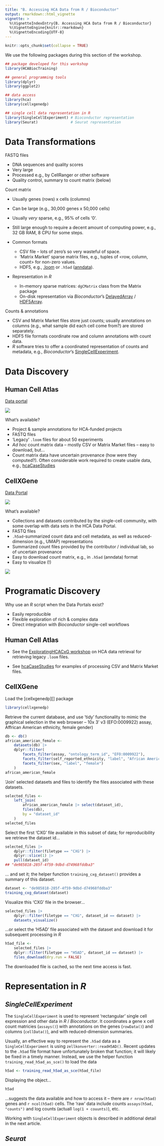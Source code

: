 ```yaml
---
title: "B. Accessing HCA Data from R / Bioconductor"
output: rmarkdown::html_vignette
vignette: >
  %\VignetteIndexEntry{B. Accessing HCA Data from R / Bioconductor}
  %\VignetteEngine{knitr::rmarkdown}
  %\VignetteEncoding{UTF-8}
---
```


```r
knitr::opts_chunk$set(collapse = TRUE)
```

We use the following packages during this section of the workshop.

```r
## package developed for this workshop
library(HCABiocTraining)

## general programming tools
library(dplyr)
library(ggplot2)

## data access
library(hca)
library(cellxgenedp)

## single cell data representation in R
library(SingleCellExperiment) # Bioconductor representation
library(Seurat)               # Seurat representation
```

# Data Transformations

FASTQ files

- DNA sequences and quality scores
- Very large
- Processed e.g., by CellRanger or other software
- Quality control, summary to count matrix (below)

Count matrix

- Usually genes (rows) x cells (columns)
- Can be large (e.g., 30,000 genes x 50,000 cells)
- Usually *very* sparse, e.g., 95% of cells '0'.
- Still large enough to require a decent amount of computing power,
  e.g., 32 GB RAM, 8 CPU for some steps.
- Common formats

  - CSV file -- lots of zero's so very wasteful of space.
  - 'Matrix Market' sparse matrix files, e.g., tuples of <row, column,
    count> for non-zero values.
  - HDF5, e.g., [.loom][] or `.h5ad` ([anndata][]).

- Representation in _R_

  - In-memory sparse matrices: `dgCMatrix` class from the Matrix package
  - On-disk representation via *Bioconductor*'s [DelayedArray][] /
    [HDF5Array][].

Counts & annotations

- CSV and Matrix Market files store just counts; usually annotations
  on columns (e.g., what sample did each cell come from?) are stored
  separately.
- HDF5 file formats coordinate row and column annotations with count
  data.
- *R* software tries to offer a coordinated representation of counts
  and metadata, e.g., *Bioconductor*'s [SingleCellExperiment][].

[anndata]: https://anndata.readthedocs.io/en/latest/index.html
[.loom]: https://linnarssonlab.org/loompy/format/index.html
[DelayedArray]: https://bioconductor.org/packages/DelayedArray
[HDF5Array]: https://bioconductor.org/packages/HDF5Array

# Data Discovery

## Human Cell Atlas

[Data portal][HCA-portal]

![](images/HCADataPortal.png)

What's available?

- Project & sample annotations for HCA-funded projects
- FASTQ files
- 'Legacy' `.loom` files for about 50 experiments
- *Ad hoc* count matrix data -- mostly CSV or Matrix Market files --
  easy to download, but...
- Count matrix data have uncertain provenance (how were they
  computed?). Often considerable work required to create usable data,
  e.g., [hcaCaseStudies][]

## CellXGene

[Data Portal][CXG-portal]

![](images/CXGDP.png)

What's available?

- Collections and datasets contributed by the single-cell community,
  with some overlap with data sets in the HCA Data Portal.
- FASTQ files
- `.h5ad`-summarized count data and cell metadata, as well as
  reduced-dimension (e.g., UMAP) representations
- Summarized count files provided by the contributor / individual lab,
  so of uncertain provenance
- Easy to download count matrix, e.g., in `.h5ad` (anndata) format
- Easy to visualize (!)

![](images/CXGViz.png)

[HCA-portal]: https://data.humancellatlas.org/
[CXG-portal]: https://cellxgene.cziscience.com/datasets

# Programatic Discovery

Why use an *R* script when the Data Portals exist?

- Easily reproducible
- Flexible exploration of rich & complex data
- Direct integration with _Bioconductor_ single-cell workflows

## Human Cell Atlas

- See the [ExploratingHCACxG workshop][A-HCA] on HCA data retrieval
  for retrieving legacy `.loom` files.
  
- See [hcaCaseStudies][] for examples of processing CSV and Matrix
  Market files.

[A-HCA]: https://mtmorgan.github.io/ExploringHCACxG/articles/A_HCA.html
[hcaCaseStudies]: https://mtmorgan.github.io/hcaCaseStudies

## CellXGene

Load the [cellxgenedp][] package

```r
library(cellxgenedp)
```

Retrieve the current database, and use 'tidy' functionality to mimic
the graphical selection in the web browser -- 10x 3' v3 (EFO:0009922)
assay, Affrican American ethnicity, female gender)

```r
db <- db()
african_american_female <-
    datasets(db) |>
    dplyr::filter(
        facets_filter(assay, "ontology_term_id", "EFO:0009922"),
        facets_filter(self_reported_ethnicity, "label", "African American"),
        facets_filter(sex, "label", "female")
    )
african_american_female
```

'Join' selected datasets and files to identify the files associated
with these datasets.

```r
selected_files <-
    left_join(
        african_american_female |> select(dataset_id),
        files(db),
        by = "dataset_id"
    )
selected_files
```

Select the first 'CXG' file available in this subset of data; for
reproducibility we retrieve the dataset id...

```r
selected_files |>
    dplyr::filter(filetype == "CXG") |>
    dplyr::slice(1) |>
    pull(dataset_id)
## "de985818-285f-4f59-9dbd-d74968fddba3"
```

... and set it; the helper function `training_cxg_dataset()` provides
a summary of this dataset.

```r
dataset <- "de985818-285f-4f59-9dbd-d74968fddba3"
training_cxg_dataset(dataset)
```

Visualize this 'CXG' file in the browser...

```r
selected_files |>
    dplyr::filter(filetype == "CXG", dataset_id == dataset) |>
    datasets_visualize()
```

...or select the 'H5AD' file associated with the dataset and download
it for subsequent processing in _R_

```r
h5ad_file <-
    selected_files |>
    dplyr::filter(filetype == "H5AD", dataset_id == dataset) |>
    files_download(dry.run = FALSE)
```

The downloaded file is cached, so the next time access is fast.

# Representation in *R*

## *SingleCellExperiment*

The `SingleCellExperiment` is used to represent 'rectangular' single
cell expression and other data in _R_ / _Bioconductor_. It coordinates
a gene x cell count matricies (`assays()`) with annotations on the
genes (`rowData()`) and columns (`cellData()`), and with
reduced-dimension summaries.

Usually, an effective way to represent the `.h5ad` data as a
`SingleCellExperiment` is using `zellkonverter::readH5AD()`. Recent
updates to the `.h5ad` file format have unfortunately broken that
function; it will likely be fixed in a timely manner. Instead, we use
the helper function `training_read_h5ad_as_sce()` to load the data

```r
h5ad <- training_read_h5ad_as_sce(h5ad_file)
```

Displaying the object...

```r
h5ad
```

...suggests the data available and how to access it -- there are 
`r nrow(h5ad)` genes and `r ncol(h5ad)` cells. The 'raw' data include
counts `assays(h5ad, "counts")` and log counts (actuall `log(1 +
couunts)`), etc.

Working with `SingleCellExperiment` objects is described in additional
detail in the next article.

## *Seurat*

[SingleCellExperiment]: https://bioconductor.org/packages/SingleCellExperiment
[Seurat]: https://satijalab.org/seurat/
